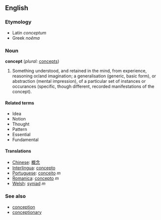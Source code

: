 ==English==

=== Etymology ===
*Latin ''conceptum''
*Greek ''noêma''

===Noun===
'''concept'''  (''plural:'' [[concepts]])
#Something understood, and retained in the mind, from experience, reasoning or/and imagination; a generalisation (generic, basic form), or abstraction (mental impression), of a particular set of instances or occurances (specific, though different, recorded manifestations of the concept).

====Related terms====
*Idea
*Notion
*Thought
*Pattern
*Essential
*Fundamental

====Translations====
*[[Chinese]]: [[概念]]
*[[Interlingua]]: [[concepto]]
*[[Portuguese]]: [[conceito]] ''m''
*[[Romanica]]: [[concepto]] ''m''
*[[Welsh]]: [[syniad]] ''m''

=== See also ===
*[[conception]]
*[[conceptionary]]